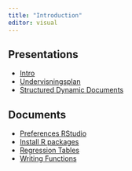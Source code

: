 ```yaml
---
title: "Introduction"
editor: visual
---
```


## Presentations

-   [Intro](000_introduction/001_intro.qmd)
-   [Undervisningsplan](000_introduction/005_undervisningsplan.qmd)
-   [Structured Dynamic Documents](000_introduction/s-d-d/Structured-Dynamic-Documents.qmd)

## Documents

-   [Preferences RStudio](000_introduction/pref-setup-2022/ps2022.qmd)
-   [Install R packages](000_introduction/007_install-R-packages.qmd)
-   [Regression Tables](000_introduction/010_reg-tables.qmd)
-   [Writing Functions](000_introduction/015_write-functions.qmd)

